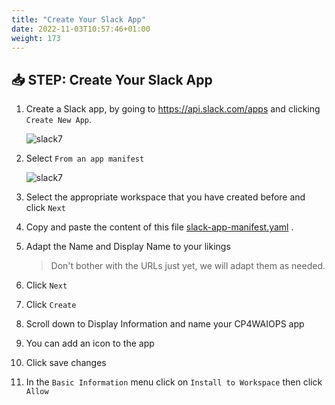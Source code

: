 ```yaml
---
title: "Create Your Slack App"
date: 2022-11-03T10:57:46+01:00
weight: 173
---
```




## 📥 STEP: Create Your Slack App



1. Create a Slack app, by going to https://api.slack.com/apps and clicking `Create New App`. 

   ![slack7](./../images/slack/slack001.png)


2. Select `From an app manifest`

    ![slack7](./../images/slack/slack002.png)

3. Select the appropriate workspace that you have created before and click `Next`

4. Copy and paste the content of this file <a href="https://raw.githubusercontent.com/niklaushirt/cp4waiops-deployer/main/doc/slack/slack-app-manifest.yaml" target="_blank" >slack-app-manifest.yaml</a> .


4. Adapt the Name and Display Name to your likings



    > Don't bother with the URLs just yet, we will adapt them as needed.



5. Click `Next`

5. Click `Create`

6. Scroll down to Display Information and name your CP4WAIOPS app

7. You can add an icon to the app

8. Click save changes

9. In the `Basic Information` menu click on `Install to Workspace` then click `Allow`


